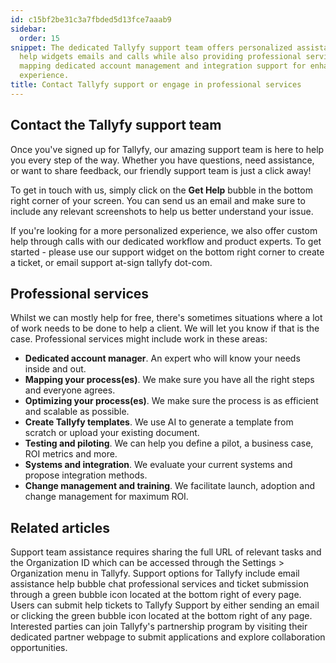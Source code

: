 ```yaml
---
id: c15bf2be31c3a7fbded5d13fce7aaab9
sidebar:
  order: 15
snippet: The dedicated Tallyfy support team offers personalized assistance through
  help widgets emails and calls while also providing professional services like process
  mapping dedicated account management and integration support for enhanced customer
  experience.
title: Contact Tallyfy support or engage in professional services
---
```


## Contact the Tallyfy support team

Once you've signed up for Tallyfy, our amazing support team is here to help you every step of the way. Whether you have questions, need assistance, or want to share feedback, our friendly support team is just a click away!

To get in touch with us, simply click on the **Get Help** bubble in the bottom right corner of your screen. You can send us an email and make sure to include any relevant screenshots to help us better understand your issue.

If you're looking for a more personalized experience, we also offer custom help through calls with our dedicated workflow and product experts. To get started - please use our support widget on the bottom right corner to create a ticket, or email support at-sign tallyfy dot-com.

## Professional services

Whilst we can mostly help for free, there's sometimes situations where a lot of work needs to be done to help a client. We will let you know if that is the case. Professional services might include work in these areas:

* **Dedicated account manager**. An expert who will know your needs inside and out.
* **Mapping your process(es)**. We make sure you have all the right steps and everyone agrees.
* **Optimizing your process(es)**. We make sure the process is as efficient and scalable as possible.
* **Create Tallyfy templates**. We use AI to generate a template from scratch or upload your existing document.
* **Testing and piloting**. We can help you define a pilot, a business case, ROI metrics and more.
* **Systems and integration**. We evaluate your current systems and propose integration methods.
* **Change management and training**. We facilitate launch, adoption and change management for maximum ROI.


## Related articles
<CardGrid>
<LinkTitleCard header="<b>Support > Provide necessary info to Tallyfy's support team</b>" href="/products/pro/miscellaneous/support/how-to-provide-necessary-info-to-tallyfy-support/" > Support team assistance requires sharing the full URL of relevant tasks and the Organization ID which can be accessed through the Settings > Organization menu in Tallyfy. </LinkTitleCard>
<LinkTitleCard header="<b>Miscellaneous > Support</b>" href="/products/pro/miscellaneous/support/" > Support options for Tallyfy include email assistance help bubble chat professional services and ticket submission through a green bubble icon located at the bottom right of every page. </LinkTitleCard>
<LinkTitleCard header="<b>Support > Submit a Help Ticket</b>" href="/products/pro/miscellaneous/support/how-do-i-submit-a-help-ticket-to-tallyfy/" > Users can submit help tickets to Tallyfy Support by either sending an email or clicking the green bubble icon located at the bottom right of any page. </LinkTitleCard>
<LinkTitleCard header="<b>Miscellaneous > Become a Tallyfy Partner</b>" href="/products/pro/miscellaneous/how-can-i-become-a-tallyfy-partner/" > Interested parties can join Tallyfy's partnership program by visiting their dedicated partner webpage to submit applications and explore collaboration opportunities. </LinkTitleCard>
</CardGrid>
